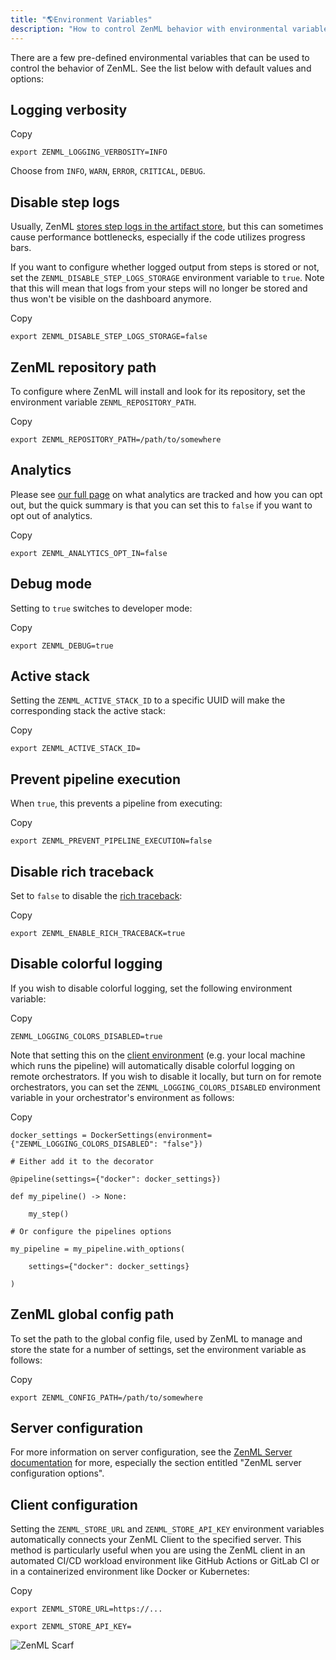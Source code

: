 ```yaml
---
title: "🌎Environment Variables"
description: "How to control ZenML behavior with environmental variables."
---
```


There are a few pre-defined environmental variables that can be used to control the behavior of ZenML. See the list below with default values and options:

## Logging verbosity

Copy

```
export ZENML_LOGGING_VERBOSITY=INFO
```

Choose from `INFO`, `WARN`, `ERROR`, `CRITICAL`, `DEBUG`.

## Disable step logs

Usually, ZenML [stores step logs in the artifact store](/how-to/control-logging/enable-or-disable-logs-storing), but this can sometimes cause performance bottlenecks, especially if the code utilizes progress bars.

If you want to configure whether logged output from steps is stored or not, set the `ZENML_DISABLE_STEP_LOGS_STORAGE` environment variable to `true`. Note that this will mean that logs from your steps will no longer be stored and thus won't be visible on the dashboard anymore.

Copy

```
export ZENML_DISABLE_STEP_LOGS_STORAGE=false
```

## ZenML repository path

To configure where ZenML will install and look for its repository, set the environment variable `ZENML_REPOSITORY_PATH`.

Copy

```
export ZENML_REPOSITORY_PATH=/path/to/somewhere
```

## Analytics

Please see [our full page](/reference/global-settings#usage-analytics) on what analytics are tracked and how you can opt out, but the quick summary is that you can set this to `false` if you want to opt out of analytics.

Copy

```
export ZENML_ANALYTICS_OPT_IN=false
```

## Debug mode

Setting to `true` switches to developer mode:

Copy

```
export ZENML_DEBUG=true
```

## Active stack

Setting the `ZENML_ACTIVE_STACK_ID` to a specific UUID will make the corresponding stack the active stack:

Copy

```
export ZENML_ACTIVE_STACK_ID=
```

## Prevent pipeline execution

When `true`, this prevents a pipeline from executing:

Copy

```
export ZENML_PREVENT_PIPELINE_EXECUTION=false
```

## Disable rich traceback

Set to `false` to disable the [rich traceback](https://rich.readthedocs.io/en/stable/traceback.html):

Copy

```
export ZENML_ENABLE_RICH_TRACEBACK=true
```

## Disable colorful logging

If you wish to disable colorful logging, set the following environment variable:

Copy

```
ZENML_LOGGING_COLORS_DISABLED=true
```

Note that setting this on the [client environment](/how-to/configure-python-environments#client-environment-or-the-runner-environment) (e.g. your local machine which runs the pipeline) will automatically disable colorful logging on remote orchestrators. If you wish to disable it locally, but turn on for remote orchestrators, you can set the `ZENML_LOGGING_COLORS_DISABLED` environment variable in your orchestrator's environment as follows:

Copy

```
docker_settings = DockerSettings(environment={"ZENML_LOGGING_COLORS_DISABLED": "false"})

# Either add it to the decorator

@pipeline(settings={"docker": docker_settings})

def my_pipeline() -> None:

    my_step()

# Or configure the pipelines options

my_pipeline = my_pipeline.with_options(

    settings={"docker": docker_settings}

)
```

## ZenML global config path

To set the path to the global config file, used by ZenML to manage and store the state for a number of settings, set the environment variable as follows:

Copy

```
export ZENML_CONFIG_PATH=/path/to/somewhere
```

## Server configuration

For more information on server configuration, see the [ZenML Server documentation](/getting-started/deploying-zenml/deploy-with-docker#zenml-server-configuration-options) for more, especially the section entitled "ZenML server configuration options".

## Client configuration

Setting the `ZENML_STORE_URL` and `ZENML_STORE_API_KEY` environment variables automatically connects your ZenML Client to the specified server. This method is particularly useful when you are using the ZenML client in an automated CI/CD workload environment like GitHub Actions or GitLab CI or in a containerized environment like Docker or Kubernetes:

Copy

```
export ZENML_STORE_URL=https://...

export ZENML_STORE_API_KEY=
```

![ZenML Scarf](/images/reference)